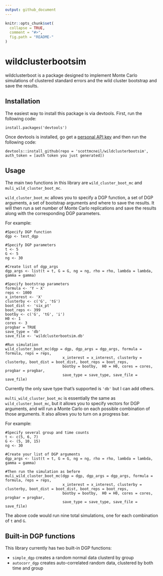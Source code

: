 ```yaml
---
output: github_document
---
```


<!-- README.md is generated from README.Rmd. Please edit that file -->

```r
knitr::opts_chunk$set(
  collapse = TRUE,
  comment = "#>",
  fig.path = "README-"
)
```
# wildclusterbootsim

wildclusterboot is a package designed to implement Monte Carlo simulations of clustered standard errors and the wild cluster bootstrap and save the results.

## Installation

The easiest way to install this package is via devtools. First, run the following code:
```
install.packages('devtools')
```

Once devtools is installed, go get a [personal API key](https://github.com/settings/tokens) and then run the following code:

```
devtools::install_github(repo = 'scottmcneil/wildclusterbootsim', auth_token = [auth token you just generated])

```

## Usage

The main two functions in this library are `wild_cluster_boot_mc` and `muli_wild_cluster_boot_mc`.

`wild_cluster_boot_mc` allows you to specify a DGP function, a set of DGP arguments, a set of bootstrap arguments and where to save the results. It will then run a set number of Monte Carlo replications and save the results along with the corresponding DGP parameters.

For example:
```
#Specify DGP function
dgp <- test_dgp

#Specify DGP parameters
t <- 5
G <- 5
ng <- 30

#Create list of dgp_args
dgp_args <- list(t = t, G = G, ng = ng, rho = rho, lambda = lambda, gamma = gamma)

#Specify bootstrap parameters
formula <- 'Y ~ X'
reps <- 1000
x_interest <- 'X'
clusterby <- c('G', 'tG')
boot_dist <- 'six_pt'
boot_reps <- 399
bootby <- c('G', 'tG', 'i')
H0 <- 1
cores <- 3
progbar = TRUE
save_type = 'db'
save_file <- 'wildclusterbootsim.db'

#Run simulation
wild_cluster_boot_mc(dgp = dgp, dgp_args = dgp_args, formula = formula, reps = reps,
                          x_interest = x_interest, clusterby = clusterby, boot_dist = boot_dist, boot_reps = boot_reps,
                          bootby = bootby,  H0 = H0, cores = cores, progbar = progbar,
                          save_type = save_type, save_file = save_file)
```

Currently the only save type that's supported is `'db'` but I can add others.

`multi_wild_cluster_boot_mc` is essentially the same as `wild_cluster_boot_mc`, but it allows you to specify vectors for DGP arguments, and will run a Monte Carlo on each possible combination of those arguments. It also allows you to turn on a progress bar.

For example:

```
#Specify several group and time counts
t <- c(5, 6, 7)
G <- (5, 10, 15)
ng <- 30

#Create your list of DGP arguments
dgp_args <- list(t = t, G = G, ng = ng, rho = rho, lambda = lambda, gamma = gamma)

#Then run the simulation as before
muli_wild_cluster_boot_mc(dgp = dgp, dgp_args = dgp_args, formula = formula, reps = reps,
                          x_interest = x_interest, clusterby = clusterby, boot_dist = boot_dist, boot_reps = boot_reps,
                          bootby = bootby,  H0 = H0, cores = cores, progbar = progbar,
                          save_type = save_type, save_file = save_file)
```
The above code would run nine total simulations, one for each combination of `t` and `G`.

## Built-in DGP functions

This library currently has two built-in DGP functions:

* `simple_dgp` creates a random normal data clusterd by group
* `autocorr_dgp` creates auto-correlated random data, clustered by both time and group
